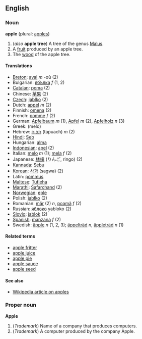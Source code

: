 ==English==
===Noun===
'''apple''' (plural: [[apples]])

#(''also'' '''apple tree''') A tree of the genus [[Malus]].
#A [[fruit]] produced by an apple tree.
#The [[wood]] of the apple tree.

====Translations====
*[[Breton]]: [[aval]] ''m'' -où (2)
*Bulgarian: [[ябълка]] ''f'' (1, 2)
*[[Catalan]]: [[poma]] (2)
*Chinese: [[苹果]] (2)
*[[Czech]]: [[jablko]] (2)
*Dutch: [[appel]] ''m'' (2)
*Finnish: [[omena]] (2)
*French: [[pomme]] ''f'' (2)
*German: [[Apfelbaum]] ''m'' (1), [[Apfel]] ''m'' (2), [[Apfelholz]] ''n'' (3)
*Greek: [[ ]] (melo)
*Hebrew: [[תפוח]] (tapuach) ''m'' (2)
*[[Hindi]]: [[Seb]]
*Hungarian: [[alma]]
*[[Indonesian]]: [[apel]] (2)
*Italian: [[melo]] ''m'' (1); [[mela]] ''f'' (2)
*Japanese: [[林檎]] (りんご, ringo) (2)
*[[Kannada]]: [[Sebu]]
*[[Korean]]: [[사과]] (sagwa) (2)
*Latin: [[pommus]]
*[[Maltese]]: [[Tufieha]]
*[[Marathi]]: [[Safarchand]] (2)
*[[Norwegian]]: [[eple]]
*Polish: [[jabłko]] (2)
*Romanian: [[măr]] (2) ''n'', [[poamă]] ''f'' (2)
*Russian: [[яблоко]] yabloko (2)
*[[Slovio]]: [[jablok]] (2)
*[[Spanish]]: [[manzana]] ''f'' (2)
*Swedish: [[äpple]] ''n'' (1, 2, 3); [[äppelträd]] ''n'', [[äppleträd]] ''n'' (1)

====Related terms====
*[[apple fritter]]
*[[apple juice]]
*[[apple pie]]
*[[apple sauce]]
*[[apple seed]]

====See also====
*[[en:Apple|Wikipedia article on apples]]

===Proper noun===
'''Apple'''

#(''Trademark'') Name of a company that produces computers.
#(''Trademark'') A computer produced by the company Apple.